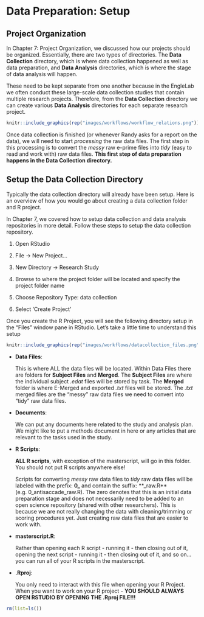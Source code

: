 # Data Preparation: Setup

<link rel="stylesheet" href="https://use.fontawesome.com/releases/v5.8.1/css/all.css" integrity="sha384-50oBUHEmvpQ+1lW4y57PTFmhCaXp0ML5d60M1M7uH2+nqUivzIebhndOJK28anvf" crossorigin="anonymous">

## Project Organization

In Chapter 7: Project Organization, we discussed how our projects should be organized. Essentially, there are two types of directories. The **Data Collection** directory, which is where data collection happened as well as data preparation, and **Data Analysis** directories, which is where the stage of data analysis will happen.

These need to be kept separate from one another because in the EngleLab we often conduct these large-scale data collection studies that contain multiple research projects. Therefore, from the **Data Collection** directory we can create various **Data Analysis** directories for each separate research project. 

```r
knitr::include_graphics(rep("images/workflows/workflow_relations.png"))
```

Once data collection is finished (or whenever Randy asks for a report on the data), we will need to start *processing* the raw data files. The first step in this processing is to convert the *messy* raw e-prime files into *tidy* (easy to read and work with) raw data files. **This first step of data preparation happens in the Data Collection directory.**

## Setup the Data Collection Directory

Typically the data collection directory will already have been setup. Here is an overview of how you would go about creating a data collection folder and R project.

In Chapter 7, we covered how to setup data collection and data analysis repositories in more detail. Follow these steps to setup the data collection repository.

1. Open RStudio

2. File -> New Project... 

3. New Directory -> Research Study

4. Browse to where the project folder will be located and specify the project folder name

5. Choose Repository Type: data collection

6. Select 'Create Project'

Once you create the R Project, you will see the following directory setup in the "Files" window pane in RStudio. Let's take a little time to understand this setup

```r
knitr::include_graphics(rep("images/workflows/datacollection_files.png"))
```

- **Data Files**: 

  This is where ALL the data files will be located. Within Data Files there are folders for **Subject Files** and **Merged**. The **Subject Files** are where the individual subject *.edat* files will be stored by task. The **Merged** folder is where E-Merged and exported *.txt* files will be stored. The *.txt* merged files are the "messy" raw data files we need to convert into "tidy" raw data files.

- **Documents**: 

  We can put any documents here related to the study and analysis plan. We might like to put a methods document in here or any articles that are relevant to the tasks used in the study.

- **R Scripts**:

  **ALL R scripts**, with exception of the masterscript, will go in this folder. You should not put R scripts anywhere else!

  Scripts for converting *messy* raw data files to *tidy* raw data files will be labeled with the prefix: **0_**  and contain the suffix: **_raw.R** (e.g. 0_antisaccade_raw.R). The zero denotes that this is an initial data preparation stage and does not necessarily need to be added to an open science repository (shared with other researchers). This is because we are not really changing the data with cleaning/trimming or scoring procedures yet. Just creating raw data files that are easier to work with. 

- **masterscript.R**:

  Rather than opening each R script - running it - then closing out of it, opening the next script - running it - then closing out of it, and so on... you can run all of your R scripts in the masterscript.

- **.Rproj**:

  You only need to interact with this file when opening your R Project. When you want to work on your R project - **YOU SHOULD ALWAYS OPEN RSTUDIO BY OPENING THE .Rproj FILE!!!**


```r
rm(list=ls())
```


